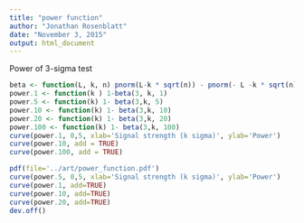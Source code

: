 ```yaml
---
title: "power function"
author: "Jonathan Rosenblatt"
date: "November 3, 2015"
output: html_document
---
```


Power of 3-sigma test
```r
beta <- function(L, k, n) pnorm(L-k * sqrt(n)) - pnorm(- L -k * sqrt(n))
power.1 <- function(k ) 1-beta(3, k, 1)
power.5 <- function(k) 1- beta(3,k, 5)
power.10 <- function(k) 1- beta(3,k, 10)
power.20 <- function(k) 1- beta(3,k, 20)
power.100 <- function(k) 1- beta(3,k, 100)
curve(power.1, 0,5, xlab='Signal strength (k sigma)', ylab='Power')
curve(power.10, add = TRUE)
curve(power.100, add = TRUE)

pdf(file='../art/power_function.pdf')
curve(power.5, 0,5, xlab='Signal strength (k sigma)', ylab='Power')
curve(power.1, add=TRUE)
curve(power.10, add=TRUE)
curve(power.20, add=TRUE)
dev.off()
```
